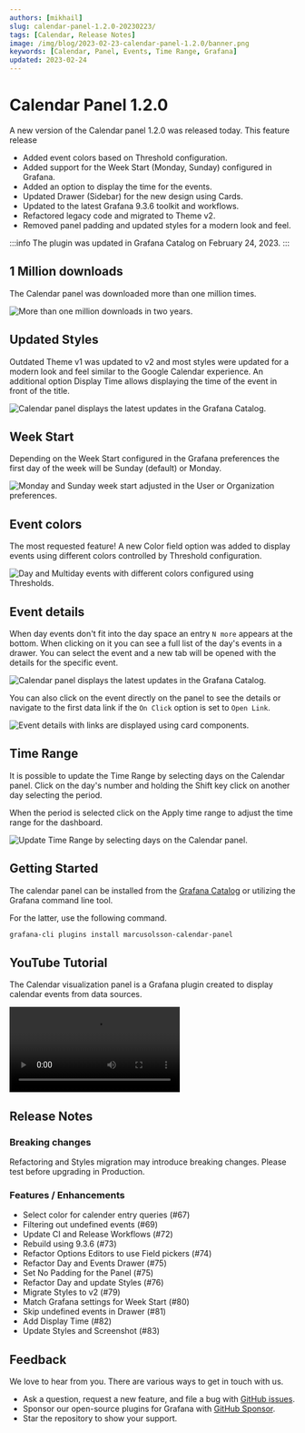 ```yaml
---
authors: [mikhail]
slug: calendar-panel-1.2.0-20230223/
tags: [Calendar, Release Notes]
image: /img/blog/2023-02-23-calendar-panel-1.2.0/banner.png
keywords: [Calendar, Panel, Events, Time Range, Grafana]
updated: 2023-02-24
---
```



# Calendar Panel 1.2.0

A new version of the Calendar panel 1.2.0 was released today. This feature release

- Added event colors based on Threshold configuration.
- Added support for the Week Start (Monday, Sunday) configured in Grafana.
- Added an option to display the time for the events.
- Updated Drawer (Sidebar) for the new design using Cards.
- Updated to the latest Grafana 9.3.6 toolkit and workflows.
- Refactored legacy code and migrated to Theme v2.
- Removed panel padding and updated styles for a modern look and feel.

:::info
The plugin was updated in Grafana Catalog on February 24, 2023.
:::

<!--truncate-->

## 1 Million downloads

The Calendar panel was downloaded more than one million times.

<Image
  title="More than one million downloads in two years."
  src="/img/blog/2023-02-23-calendar-panel-1.2.0/downloads.png"
/>

## Updated Styles

Outdated Theme v1 was updated to v2 and most styles were updated for a modern look and feel similar to the Google Calendar experience. An additional option Display Time allows displaying the time of the event in front of the title.

<Image
  title="Calendar panel displays the latest updates in the Grafana Catalog."
  src="/img/blog/2023-02-23-calendar-panel-1.2.0/dashboard.png"
/>

## Week Start

Depending on the Week Start configured in the Grafana preferences the first day of the week will be Sunday (default) or Monday.

<Image
  title="Monday and Sunday week start adjusted in the User or Organization preferences."
  src="/img/blog/2023-02-23-calendar-panel-1.2.0/week-start.png"
/>

## Event colors

The most requested feature! A new Color field option was added to display events using different colors controlled by Threshold configuration.

<Image
  title="Day and Multiday events with different colors configured using Thresholds."
  src="/img/blog/2023-02-23-calendar-panel-1.2.0/duration.png"
/>

## Event details

When day events don't fit into the day space an entry `N more` appears at the bottom. When clicking on it you can see a full list of the day's events in a drawer. You can select the event and a new tab will be opened with the details for the specific event.

<Image
  title="Calendar panel displays the latest updates in the Grafana Catalog."
  src="/img/blog/2023-02-23-calendar-panel-1.2.0/drawer.png"
/>

You can also click on the event directly on the panel to see the details or navigate to the first data link if the `On Click` option is set to `Open Link`.

<Image
  title="Event details with links are displayed using card components."
  src="/img/blog/2023-02-23-calendar-panel-1.2.0/event.png"
/>

## Time Range

It is possible to update the Time Range by selecting days on the Calendar panel. Click on the day's number and holding the Shift key click on another day selecting the period.

When the period is selected click on the Apply time range to adjust the time range for the dashboard.

<Image
  title="Update Time Range by selecting days on the Calendar panel."
  src="/img/blog/2023-02-23-calendar-panel-1.2.0/time-range.png"
/>

## Getting Started

The calendar panel can be installed from the [Grafana Catalog](https://grafana.com/grafana/plugins/marcusolsson-calendar-panel/) or utilizing the Grafana command line tool.

For the latter, use the following command.

```bash
grafana-cli plugins install marcusolsson-calendar-panel
```

## YouTube Tutorial

The Calendar visualization panel is a Grafana plugin created to display calendar events from data sources.

<Video
  src="https://www.youtube.com/embed/iPJ122x0oos"
  title="Display events from JSON API data source."
/>

## Release Notes

### Breaking changes

Refactoring and Styles migration may introduce breaking changes. Please test before upgrading in Production.

### Features / Enhancements

- Select color for calender entry queries (#67)
- Filtering out undefined events (#69)
- Update CI and Release Workflows (#72)
- Rebuild using 9.3.6 (#73)
- Refactor Options Editors to use Field pickers (#74)
- Refactor Day and Events Drawer (#75)
- Set No Padding for the Panel (#75)
- Refactor Day and update Styles (#76)
- Migrate Styles to v2 (#79)
- Match Grafana settings for Week Start (#80)
- Skip undefined events in Drawer (#81)
- Add Display Time (#82)
- Update Styles and Screenshot (#83)

## Feedback

We love to hear from you. There are various ways to get in touch with us.

- Ask a question, request a new feature, and file a bug with [GitHub issues](https://github.com/volkovlabs/volkovlabs-calendar-panel/issues/new/choose).
- Sponsor our open-source plugins for Grafana with [GitHub Sponsor](https://github.com/sponsors/VolkovLabs).
- Star the repository to show your support.
